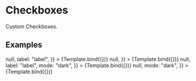 

<Meta title="Design System/Checkbox" component={Checkbox} />

# Checkboxes

Custom Checkboxes.

## Examples


<Canvas>
  <Story
    name="Light mode with label"
    args={{
      checked: false,
      onChange: () => null,
      label: "label",
    }}
  >
    {Template.bind({})}
  </Story>
  <Story
    name="Light mode without label"
    args={{
      checked: false,
      onChange: () => null,
    }}
  >
    {Template.bind({})}
  </Story>
  <Story
    name="Dark mode with label"
    parameters={{ backgrounds: { default: "dark" } }}
    args={{
      checked: false,
      onChange: () => null,
      label: "label",
      mode: "dark",
    }}
  >
    {Template.bind({})}
  </Story>
  <Story
    name="Dark mode without label"
    parameters={{ backgrounds: { default: "dark" } }}
    args={{
      checked: false,
      onChange: () => null,
      mode: "dark",
    }}
  >
    {Template.bind({})}
  </Story>
</Canvas>
